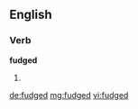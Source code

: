 ==English==

===Verb===
'''fudged'''

# {{past of|[[fudge]]}}

[[de:fudged]]
[[mg:fudged]]
[[vi:fudged]]